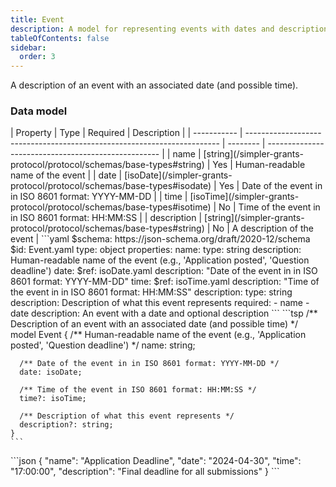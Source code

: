 ```yaml
---
title: Event
description: A model for representing events with dates and descriptions
tableOfContents: false
sidebar:
  order: 3
---
```



A description of an event with an associated date (and possible time).

### Data model

<Tabs>
  <TabItem label="Table">
  | Property    | Type                                                                    | Required | Description                                         |
  | ----------- | ----------------------------------------------------------------------- | -------- | --------------------------------------------------- |
  | name        | [string](/simpler-grants-protocol/protocol/schemas/base-types#string)   | Yes      | Human-readable name of the event                    |
  | date        | [isoDate](/simpler-grants-protocol/protocol/schemas/base-types#isodate) | Yes      | Date of the event in in ISO 8601 format: YYYY-MM-DD |
  | time        | [isoTime](/simpler-grants-protocol/protocol/schemas/base-types#isotime) | No       | Time of the event in in ISO 8601 format: HH:MM:SS   |
  | description | [string](/simpler-grants-protocol/protocol/schemas/base-types#string)   | No       | A description of the event                          |
  </TabItem>

  <TabItem label="JSON Schema">
  ```yaml
  $schema: https://json-schema.org/draft/2020-12/schema
  $id: Event.yaml
  type: object
  properties:
    name:
      type: string
      description: Human-readable name of the event (e.g., 'Application posted', 'Question deadline')
    date:
      $ref: isoDate.yaml
      description: "Date of the event in in ISO 8601 format: YYYY-MM-DD"
    time:
      $ref: isoTime.yaml
      description: "Time of the event in in ISO 8601 format: HH:MM:SS"
    description:
      type: string
      description: Description of what this event represents
  required:
    - name
    - date
  description: An event with a date and optional description
  ```
  </TabItem>

  <TabItem label="TypeSpec">
    ```tsp
    /** Description of an event with an associated date (and possible time) */
    model Event {
      /** Human-readable name of the event (e.g., 'Application posted', 'Question deadline') */
      name: string;

      /** Date of the event in in ISO 8601 format: YYYY-MM-DD */
      date: isoDate;

      /** Time of the event in ISO 8601 format: HH:MM:SS */
      time?: isoTime;

      /** Description of what this event represents */
      description?: string;
    }
    ```
  </TabItem>

  <TabItem label="Example">
  ```json
  {
    "name": "Application Deadline",
    "date": "2024-04-30",
    "time": "17:00:00",
    "description": "Final deadline for all submissions"
  }
  ```
  </TabItem>
</Tabs> 
